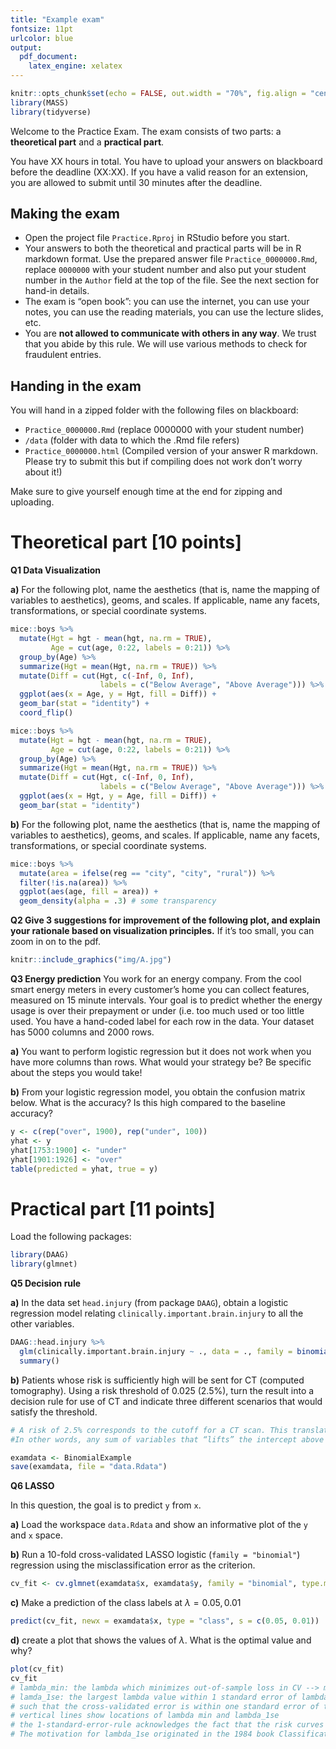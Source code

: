 ```yaml
---
title: "Example exam"
fontsize: 11pt
urlcolor: blue
output: 
  pdf_document:
    latex_engine: xelatex
---
```


```r
knitr::opts_chunk$set(echo = FALSE, out.width = "70%", fig.align = "center")
library(MASS)
library(tidyverse)
```
Welcome to the Practice Exam. The exam consists of two parts: a __theoretical part__  and a __practical part__. 

You have XX hours in total. You have to upload your answers on blackboard before the deadline (XX:XX). If you have a valid reason for an extension, you are allowed to submit until 30 minutes after the deadline.

## Making the exam
- Open the project file `Practice.Rproj` in RStudio before you start.
- Your answers to both the theoretical and practical parts will be in R markdown format. Use the prepared answer file `Practice_0000000.Rmd`, replace `0000000` with your student number and also put your student number in the `Author` field at the top of the file. See the next section for hand-in details.
- The exam is "open book": you can use the internet, you can use your notes, you can use the reading materials, you can use the lecture slides, etc.
- You are __not allowed to communicate with others in any way__. We trust that you abide by this rule. We will use various methods to check for fraudulent entries.


## Handing in the exam
You will hand in a zipped folder with the following files on blackboard:

- `Practice_0000000.Rmd` (replace 0000000 with your student number)
- `/data` (folder with data to which the .Rmd file refers)
- `Practice_0000000.html` (Compiled version of your answer R markdown. Please try to submit this but if compiling does not work don't worry about it!)

Make sure to give yourself enough time at the end for zipping and uploading.

\newpage

# Theoretical part [10 points]

__Q1 Data Visualization__

__a)__ For the following plot, name the aesthetics (that is, name the mapping of variables to aesthetics), geoms, and scales. If applicable, name any facets, transformations, or special coordinate systems. 

```r
mice::boys %>%
  mutate(Hgt = hgt - mean(hgt, na.rm = TRUE),
         Age = cut(age, 0:22, labels = 0:21)) %>%
  group_by(Age) %>%
  summarize(Hgt = mean(Hgt, na.rm = TRUE)) %>% 
  mutate(Diff = cut(Hgt, c(-Inf, 0, Inf),
                    labels = c("Below Average", "Above Average"))) %>%
  ggplot(aes(x = Age, y = Hgt, fill = Diff)) + 
  geom_bar(stat = "identity") +
  coord_flip()
```
```r
mice::boys %>%
  mutate(Hgt = hgt - mean(hgt, na.rm = TRUE),
         Age = cut(age, 0:22, labels = 0:21)) %>%
  group_by(Age) %>%
  summarize(Hgt = mean(Hgt, na.rm = TRUE)) %>% 
  mutate(Diff = cut(Hgt, c(-Inf, 0, Inf),
                    labels = c("Below Average", "Above Average"))) %>%
  ggplot(aes(x = Hgt, y = Age, fill = Diff)) + 
  geom_bar(stat = "identity")
```

__b)__ For the following plot, name the aesthetics (that is, name the mapping of variables to aesthetics), geoms, and scales. If applicable, name any facets, transformations, or special coordinate systems. 

```r
mice::boys %>%
  mutate(area = ifelse(reg == "city", "city", "rural")) %>%
  filter(!is.na(area)) %>%
  ggplot(aes(age, fill = area)) +
  geom_density(alpha = .3) # some transparency
```


\newpage
__Q2 Give 3 suggestions for improvement of the following plot, and explain your rationale based on visualization principles.__ 
If it's too small, you can zoom in on to the pdf.

```r
knitr::include_graphics("img/A.jpg")
```

__Q3 Energy prediction__
You work for an energy company. From the cool smart energy meters in every customer's home you can collect features, measured on 15 minute intervals. Your goal is to predict whether the energy usage is over their prepayment or under (i.e. too much used or too little used. 
You have a hand-coded label for each row in the data. Your dataset has 5000 columns and 2000 rows.

__a)__ You want to perform logistic regression but it does not work when you have more columns than rows. What would your strategy be? Be specific about the steps you would take! 

__b)__ From your logistic regression model, you obtain the confusion matrix below. What is the accuracy? Is this high compared to the baseline accuracy? 
```r
y <- c(rep("over", 1900), rep("under", 100))
yhat <- y
yhat[1753:1900] <- "under"
yhat[1901:1926] <- "over"
table(predicted = yhat, true = y)
```

\newpage

# Practical part [11 points]

Load the following packages:

```r
library(DAAG)
library(glmnet)
```

__Q5 Decision rule__

__a)__
In the data set `head.injury` (from package `DAAG`), obtain a logistic regression model relating `clinically.important.brain.injury` to all the other variables.
```r
DAAG::head.injury %>% 
  glm(clinically.important.brain.injury ~ ., data = ., family = binomial(link = "logit")) %>%
  summary()
```


__b)__
Patients whose risk is sufficiently high will be sent for CT (computed tomography). Using a risk threshold of 0.025 (2.5%), turn the result into a decision rule for use of CT and indicate three different scenarios that would satisfy the threshold.
```r
# A risk of 2.5% corresponds to the cutoff for a CT scan. This translates to a logit of log(.025 / (1−.025))=−3.663562. 
#In other words, any sum of variables that “lifts” the intercept above -3.66 would satisfy the cutoff.
```


\newpage

```r
examdata <- BinomialExample
save(examdata, file = "data.Rdata")
```

__Q6 LASSO__

In this question, the goal is to predict `y` from `x`. 

__a)__ Load the workspace `data.Rdata` and show an informative plot of the `y` and `x` space.

__b)__ Run a 10-fold cross-validated LASSO logistic (`family = "binomial"`) regression using the misclassification error as the criterion.  
```r
cv_fit <- cv.glmnet(examdata$x, examdata$y, family = "binomial", type.measure = "class")
```


__c)__ Make a prediction of the class labels at $\lambda = 0.05, 0.01$
```r
predict(cv_fit, newx = examdata$x, type = "class", s = c(0.05, 0.01))
```


__d)__ create a plot that shows the values of $\lambda$. What is the optimal value and why?
```r
plot(cv_fit)
cv_fit
# lambda_min: the lambda which minimizes out-of-sample loss in CV --> minimum mean cross-validated error,
# lamda_1se: the largest lambda value within 1 standard error of lambda_min --> the most regularized model 
# such that the cross-validated error is within one standard error of the minimum.
# vertical lines show locations of lambda min and lambda_1se
# the 1-standard-error-rule acknowledges the fact that the risk curves are estimated (and have error). It therefore favors parsimony. In other words: a simpler model that yields about the same predictive power as the one under lambda_min.
# The motivation for lambda_1se originated in the 1984 book Classification and regression trees by Breiman, Friedman, Olshen and Stone and can be found in chapter 3, paragraph 4.3
```





